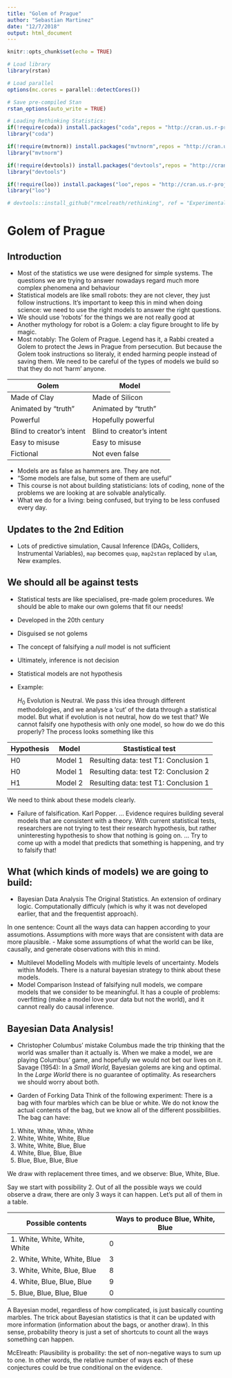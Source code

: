 ```yaml
---
title: "Golem of Prague"
author: "Sebastian Martinez"
date: "12/7/2018"
output: html_document
---
```


```r
knitr::opts_chunk$set(echo = TRUE)

# Load library
library(rstan)

# Load parallel
options(mc.cores = parallel::detectCores())

# Save pre-compiled Stan
rstan_options(auto_write = TRUE)

# Loading Rethinking Statistics:
if(!require(coda)) install.packages("coda",repos = "http://cran.us.r-project.org")
library("coda")

if(!require(mvtnorm)) install.packages("mvtnorm",repos = "http://cran.us.r-project.org")
library("mvtnorm")

if(!require(devtools)) install.packages("devtools",repos = "http://cran.us.r-project.org")
library("devtools")

if(!require(loo)) install.packages("loo",repos = "http://cran.us.r-project.org")
library("loo")

# devtools::install_github("rmcelreath/rethinking", ref = "Experimental")

```

# Golem of Prague
## Introduction
- Most of the statistics we use were designed for simple systems. The questions we are trying to answer nowadays regard much more complex phenomena and behaviour
- Statistical models are like small robots: they are not clever, they just follow instructions. It's important to keep this in mind when doing science: we need to use the right models to answer the right questions. 
- We should use 'robots' for the things we are not really good at 
- Another mythology for robot is a Golem: a clay figure brought to life by magic. 
- Most notably: The Golem of Prague. Legend has it, a Rabbi created a Golem to protect the Jews in Prague from persecution. But because the Golem took instructions so literaly, it ended harming people instead of saving them. We need to be careful of the types of models we build so that they do not 'harm' anyone.

| Golem | Model|
|-------|------|
|Made of Clay | Made of Silicon|
|Animated by "truth" | Animated by "truth"|
|Powerful | Hopefully powerful |
| Blind to creator's intent | Blind to creator's intent |
|Easy to misuse| Easy to misuse  |
|Fictional | Not even false |

- Models are as false as hammers are. They are not. 
- "Some models are false, but some of them are useful"
- This course is not about building statisticians: lots of coding, none of the problems we are looking at are solvable analytically.  
- What we do for a living: being confused, but trying to be less confused every day. 

## Updates to the 2nd Edition
- Lots of predictive simulation, Causal Inference (DAGs, Colliders, Instrumental Variables), `map` becomes `quap`, `map2stan` replaced by `ulam`, New examples. 

## We should all be against tests
- Statistical tests are like specialised, pre-made golem procedures. We should be able to make our own golems that fit our needs!
- Developed in the 20th century
- Disguised se not golems
- The concept of falsifying a _null_ model is not sufficient
- Ultimately, inference is not decision

- Statistical models are not hypothesis
- Example: 

   $H_0$ Evolution is Neutral. We pass this idea through different methodologies, and we analyse a 'cut' of the data through a statistical model. But what if evolution is not neutral, how do we test that? 
    We cannot falsify one hypothesis with only one model, so how do we do this properly?
    The process looks something like this

| Hypothesis | Model | Stastistical test|
|------------|-------|------------------|
| H0         | Model 1| Resulting data: test T1: Conclusion 1|
| H0         | Model 1| Resulting data: test T2: Conclusion 2|
| H1         | Model 2| Resulting data: test T1: Conclusion 1|

We need to think about these models clearly. 

- Failure of falsification. Karl Popper. 
... Evidence requires building several models that are consistent with a theory. With current statistical tests, researchers are not trying to test their research hypothesis, but rather uninteresting hypothesis to show that nothing is going on. 
... Try to come up with a model that predicts that something is happening, and try to falsify that!

## What (which kinds of models) we are going to build:
- Bayesian Data Analysis
The Original Statistics. An extension of ordinary logic. Computationally difficuly (which is why it was not developed earlier, that and the frequentist approach).  

In one sentence: Count all the ways data can happen according to your assumotions. Assumptions with more ways that are consistent with data are more plausible. 
- Make some assumptions of what the world can be like, causally, and generate observations with this in mind. 

- Multilevel Modelling
Models with multiple levels of uncertainty. Models within Models. There is a natural bayesian strategy to think about these models. 
- Model Comparison
Instead of falsifying null models, we compare models that we consider to be meaningful. It has a couple of problems: overfitting (make a model love your data but not the world), and it cannot really do causal inference. 

## Bayesian Data Analysis!
- Christopher Columbus' mistake
Columbus made the trip thinking that the world was smaller than it actually is. When we make a model, we are playing Columbus' game, and hopefully we would not bet our lives on it. 
Savage (1954): In a *Small World*, Bayesian golems are king and optimal. In the *Large World* there is no guarantee of optimality. As researchers we should worry about both. 

- Garden of Forking Data
Think of the following experiment:
There is a bag with four marbles which can be blue or white. We do not know the actual contents of the bag, but we know all of the different possibilities. 
The bag can have:
1. White, White, White, White
2. White, White, White, Blue
3. White, White, Blue, Blue
4. White, Blue, Blue, Blue
5. Blue, Blue, Blue, Blue

We draw with replacement three times, and we observe: Blue, White, Blue. 

Say we start with possibility 2. Out of all the possible ways we could observe a draw, there are only 3 ways it can happen. Let's put all of them in a table. 

| Possible contents | Ways to produce Blue, White, Blue|
|-------------------|----------------------------------|
|1. White, White, White, White| 0 |
|2. White, White, White, Blue| 3 |
|3. White, White, Blue, Blue| 8 | 
|4. White, Blue, Blue, Blue| 9 |
5. Blue, Blue, Blue, Blue| 0 |

A Bayesian model, regardless of how complicated, is just basically counting marbles. The trick about Bayesian statistics is that it can be updated with more information (information about the bags, or another draw). In this sense, probability theory is just a set of shortcuts to count all the ways something can happen. 

McElreath: Plausibility is probaility: the set of non-negative ways to sum up to one. In other words, the relative number of ways each of these conjectures could be true conditional on the evidence. 




































